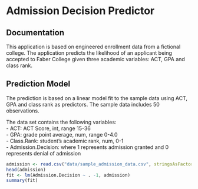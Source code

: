 # Admission Decision Predictor   
## Documentation    

This application is based on engineered enrollment data from a fictional college. The application predicts the likelihood of an applicant being accepted to Faber College given three academic variables: ACT, GPA and class rank. 

## Prediction Model  
The prediction is based on a linear model fit to the sample data using ACT, GPA and class rank as predictors. The sample data includes 50 observations.    

The data set contains the following variables:  
- ACT: ACT Score, int, range 15-36  
- GPA: grade point average, num, range 0-4.0  
- Class.Rank: student's academic rank, num, 0-1  
- Admission.Decision: where 1 represents admission granted and 0 represents denial of admission  

```r
admission <- read.csv("data/sample_admission_data.csv", stringsAsFactors=FALSE)
head(admission)
fit <- lm(Admission.Decision ~ . -1, admission)
summary(fit)
```